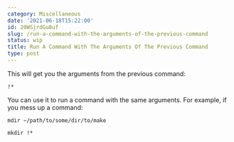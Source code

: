 ```yaml
---
category: Miscellaneous
date: '2021-06-18T15:22:00'
id: 20WSjrdGu8uf
slug: /run-a-command-with-the-arguments-of-the-previous-command
status: wip
title: Run A Command With The Arguments Of The Previous Command
type: post
---
```


This will get you the arguments from the previous command:

```shell
!*
```
    
You can use it to run a command with the same arguments. For example, if you mess up a command:


```shell
mdir ~/path/to/some/dir/to/make

mkdir !*
```